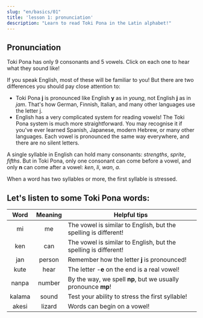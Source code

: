 ```yaml
---
slug: "en/basics/01"
title: 'lesson 1: pronunciation'
description: "Learn to read Toki Pona in the Latin alphabet!"
---
```



## Pronunciation

Toki Pona has only 9 consonants and 5 vowels. Click on each one to hear what they sound like!

<PhonoTable />

If you speak English, most of these will be familiar to you! But there are two differences you should pay close attention to:

* Toki Pona **j** is pronounced like English **y** as in *young*, not English **j** as in *jam*. That's how German, Finnish, Italian, and many other languages use the letter j.
* English has a very complicated system for reading vowels! The Toki Pona system is much more straightforward. You may recognise it if you've ever learned Spanish, Japanese, modern Hebrew, or many other languages. Each vowel is pronounced the same way everywhere, and there are no silent letters.

A single syllable in English can hold many consonants: *strengths*, *sprite*, *fifths*. But in Toki Pona, only one consonant can come before a vowel, and only **n** can come after a vowel: *ken*, *li*, *wan*, *a*.

When a word has two syllables or more, the first syllable is stressed.

## Let's listen to some Toki Pona words:

|  Word  | Meaning | Helpful tips                                                    |
|:------:|:-------:|-----------------------------------------------------------------|
|   mi   |    me   | The vowel is similar to English, but the spelling is different! |
|   ken  |   can   | The vowel is similar to English, but the spelling is different! |
|   jan  |  person | Remember how the letter **j** is pronounced!                        |
|  kute  |   hear  | The letter -**e** on the end is a real vowel!                       |
|  nanpa |  number | By the way, we spell **np**, but we usually pronounce **mp**!           |
| kalama |  sound  | Test your ability to stress the first syllable!                 |
|  akesi |  lizard | Words can begin on a vowel!                                     |
